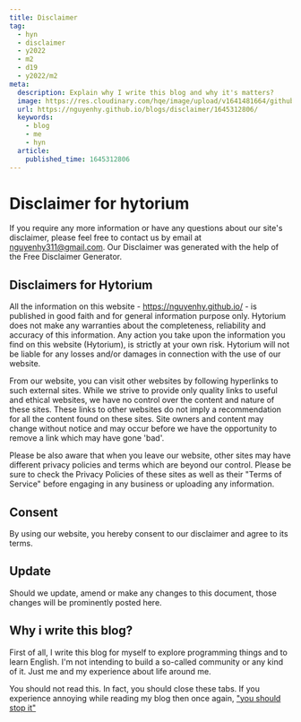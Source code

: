 ```yaml
---
title: Disclaimer
tag:
  - hyn
  - disclaimer
  - y2022
  - m2
  - d19
  - y2022/m2
meta:
  description: Explain why I write this blog and why it's matters?
  image: https://res.cloudinary.com/hqe/image/upload/v1641481664/github-nguyenhy-hp/sky.jpg
  url: https://nguyenhy.github.io/blogs/disclaimer/1645312806/
  keywords:
    - blog
    - me
    - hyn
  article:
    published_time: 1645312806
---
```


# Disclaimer for hytorium

If you require any more information or have any questions about our site's disclaimer, please feel free to contact us by email at nguyenhy311@gmail.com. Our Disclaimer was generated with the help of the Free Disclaimer Generator.

## Disclaimers for Hytorium

All the information on this website - https://nguyenhy.github.io/ - is published in good faith and for general information purpose only. Hytorium does not make any warranties about the completeness, reliability and accuracy of this information. Any action you take upon the information you find on this website (Hytorium), is strictly at your own risk. Hytorium will not be liable for any losses and/or damages in connection with the use of our website.

From our website, you can visit other websites by following hyperlinks to such external sites. While we strive to provide only quality links to useful and ethical websites, we have no control over the content and nature of these sites. These links to other websites do not imply a recommendation for all the content found on these sites. Site owners and content may change without notice and may occur before we have the opportunity to remove a link which may have gone 'bad'.

Please be also aware that when you leave our website, other sites may have different privacy policies and terms which are beyond our control. Please be sure to check the Privacy Policies of these sites as well as their "Terms of Service" before engaging in any business or uploading any information.

## Consent

By using our website, you hereby consent to our disclaimer and agree to its terms.

## Update

Should we update, amend or make any changes to this document, those changes will be prominently posted here.

## Why i write this blog?

First of all, I write this blog for myself to explore programming things and to learn English.
I'm not intending to build a so-called community or any kind of it. Just me and my experience about life around me.

You should not read this. In fact, you should close these tabs.
If you experience annoying while reading my blog then once again, ["you should stop it"](https://www.youtube.com/watch?v=l60MnDJklnM)
